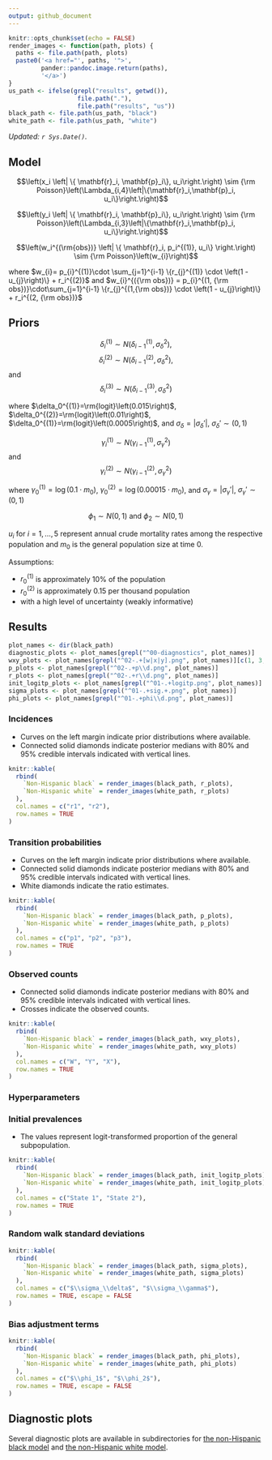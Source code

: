 ```yaml
---
output: github_document
---
```


```r
knitr::opts_chunk$set(echo = FALSE)
render_images <- function(path, plots) {
  paths <- file.path(path, plots)
  paste0('<a href="', paths, '">', 
         pander::pandoc.image.return(paths),
         '</a>')
}
us_path <- ifelse(grepl("results", getwd()), 
                   file.path("."), 
                   file.path("results", "us"))
black_path <- file.path(us_path, "black")
white_path <- file.path(us_path, "white")
```

_Updated: `r Sys.Date()`._


## Model

$$\left(x_i \left| \{ \mathbf{r}_i, \mathbf{p}_i\}, u_i\right.\right)
\sim {\rm Poisson}\left(\Lambda_{i,4}\left|\{\mathbf{r}_i,\mathbf{p}_i, u_i\}\right.\right)$$

$$\left(y_i \left| \{ \mathbf{r}_i, \mathbf{p}_i\}, u_i\right.\right)
\sim {\rm Poisson}\left(\Lambda_{i,3}\left|\{\mathbf{r}_i,\mathbf{p}_i, u_i\}\right.\right)$$

$$\left(w_i^{(\rm{obs})} \left| \{ \mathbf{r}_i, p_i^{(1)}, u_i\} \right.\right)
\sim {\rm Poisson}\left(w_{i}\right)$$

where $w_{i}= p_{i}^{(1)}\cdot \sum_{j=1}^{i-1} \{r_{j}^{(1)} \cdot \left(1 - u_{j}\right)\} + r_i^{(2)}$ and $w_{i}^{({\rm obs})} = p_{i}^{(1, {\rm obs})}\cdot\sum_{j=1}^{i-1} \{r_{j}^{(1,{\rm obs})} \cdot \left(1 - u_{j}\right)\} + r_i^{(2, {\rm obs})}$

## Priors

$$\delta_i^{(1)}\sim N\left(\delta_{i-1}^{(1)}, \sigma_\delta^2\right),$$
$$\delta_i^{(2)}\sim N\left(\delta_{i-1}^{(2)}, \sigma_\delta^2\right),$$ 
and
$$\delta_i^{(3)}\sim N\left(\delta_{i-1}^{(3)}, \sigma_\delta^2\right)$$ 

where $\delta_0^{(1)}=\rm{logit}\left(0.015\right)$, $\delta_0^{(2)}=\rm{logit}\left(0.01\right)$, $\delta_0^{(1)}=\rm{logit}\left(0.0005\right)$, 
and $\sigma_\delta=\lvert\sigma_\delta'\rvert$, $\sigma_\delta'\sim\left(0, 1\right)$


$$\gamma_i^{(1)}\sim N\left(\gamma_{i-1}^{(1)}, \sigma_\gamma^2\right)$$ 
and
$$\gamma_i^{(2)}\sim N\left(\gamma_{i-1}^{(2)}, \sigma_\gamma^2\right)$$ 

where $\gamma_0^{(1)}=\log\left(0.1 \cdot m_0\right)$, $\gamma_0^{(2)}=\log\left(0.00015 \cdot m_0\right)$, and $\sigma_\gamma=\lvert\sigma_\gamma'\rvert$, $\sigma_\gamma'\sim (0, 1)$

$$\phi_1\sim N\left(0, 1\right)\text{ and }\phi_2\sim N\left(0, 1\right)$$

$u_i$ for $i=1,\ldots,5$ represent annual crude mortality rates among the respective population and $m_0$ is the general population size at time 0.

Assumptions:

+  $r_0^{(1)}$ is approximately 10% of the population
+  $r_0^{(2)}$ is approximately 0.15 per thousand population
+  with a high level of uncertainty (weakly informative)

## Results

```r
plot_names <- dir(black_path)
diagnostic_plots <- plot_names[grepl("^00-diagnostics", plot_names)]
wxy_plots <- plot_names[grepl("^02-.+[w|x|y].png", plot_names)][c(1, 3, 2)]
p_plots <- plot_names[grepl("^02-.+p\\d.png", plot_names)]
r_plots <- plot_names[grepl("^02-.+r\\d.png", plot_names)]
init_logitp_plots <- plot_names[grepl("^01-.+logitp.png", plot_names)]
sigma_plots <- plot_names[grepl("^01-.+sig.+.png", plot_names)]
phi_plots <- plot_names[grepl("^01-.+phi\\d.png", plot_names)]
```

### Incidences

+  Curves on the left margin indicate prior distributions where available.
+  Connected solid diamonds indicate posterior medians with 80% and 95% credible intervals indicated with vertical lines.

```r
knitr::kable(
  rbind(
    `Non-Hispanic black` = render_images(black_path, r_plots),
    `Non-Hispanic white` = render_images(white_path, r_plots)
  ), 
  col.names = c("r1", "r2"),
  row.names = TRUE
)
```

### Transition probabilities

+  Curves on the left margin indicate prior distributions where available.
+  Connected solid diamonds indicate posterior medians with 80% and 95% credible intervals indicated with vertical lines.
+  White diamonds indicate the ratio estimates.

```r
knitr::kable(
  rbind(
    `Non-Hispanic black` = render_images(black_path, p_plots),
    `Non-Hispanic white` = render_images(white_path, p_plots)
  ), 
  col.names = c("p1", "p2", "p3"),
  row.names = TRUE
)
```

### Observed counts

+  Connected solid diamonds indicate posterior medians with 80% and 95% credible intervals indicated with vertical lines.
+  Crosses indicate the observed counts.

```r
knitr::kable(
  rbind(
    `Non-Hispanic black` = render_images(black_path, wxy_plots),
    `Non-Hispanic white` = render_images(white_path, wxy_plots)
  ), 
  col.names = c("W", "Y", "X"),
  row.names = TRUE
)
```

### Hyperparameters

### Initial prevalences

+  The values represent logit-transformed proportion of the general subpopulation.

```r
knitr::kable(
  rbind(
    `Non-Hispanic black` = render_images(black_path, init_logitp_plots),
    `Non-Hispanic white` = render_images(white_path, init_logitp_plots)
  ), 
  col.names = c("State 1", "State 2"),
  row.names = TRUE
)
```

### Random walk standard deviations

```r
knitr::kable(
  rbind(
    `Non-Hispanic black` = render_images(black_path, sigma_plots),
    `Non-Hispanic white` = render_images(white_path, sigma_plots)
  ), 
  col.names = c("$\\sigma_\\delta$", "$\\sigma_\\gamma$"),
  row.names = TRUE, escape = FALSE
)
```

### Bias adjustment terms

```r
knitr::kable(
  rbind(
    `Non-Hispanic black` = render_images(black_path, phi_plots),
    `Non-Hispanic white` = render_images(white_path, phi_plots)
  ), 
  col.names = c("$\\phi_1$", "$\\phi_2$"),
  row.names = TRUE, escape = FALSE
)
```

## Diagnostic plots

Several diagnostic plots are available in subdirectories for [the non-Hispanic black model](black/) and [the non-Hispanic white model](white/).
